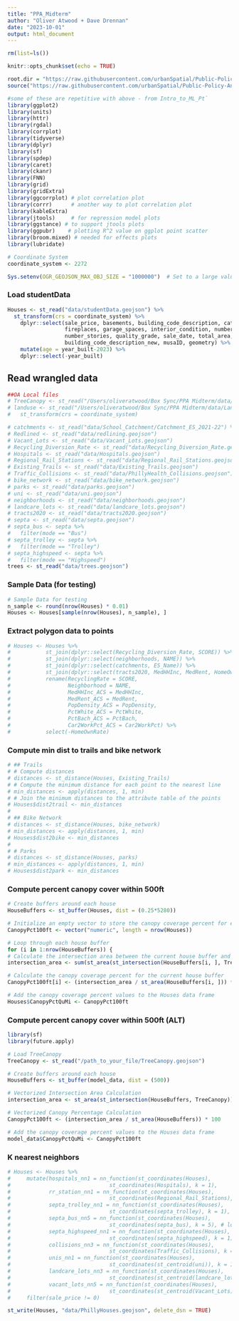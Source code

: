 ```yaml
---
title: "PPA_Midterm"
author: "Oliver Atwood + Dave Drennan"
date: "2023-10-01"
output: html_document
---
```


```r
rm(list=ls())

knitr::opts_chunk$set(echo = TRUE)

root.dir = "https://raw.githubusercontent.com/urbanSpatial/Public-Policy-Analytics-Landing/master/DATA/"
source("https://raw.githubusercontent.com/urbanSpatial/Public-Policy-Analytics-Landing/master/functions.r")

#some of these are repetitive with above - from Intro_to_ML_Pt`
library(ggplot2)
library(units)
library(httr)
library(rgdal)
library(corrplot)
library(tidyverse)
library(dplyr)
library(sf)
library(spdep)
library(caret)
library(ckanr)
library(FNN)
library(grid)
library(gridExtra)
library(ggcorrplot) # plot correlation plot
library(corrr)      # another way to plot correlation plot
library(kableExtra)
library(jtools)     # for regression model plots
library(ggstance) # to support jtools plots
library(ggpubr)    # plotting R^2 value on ggplot point scatter
library(broom.mixed) # needed for effects plots
library(lubridate)

# Coordinate System
coordinate_system <- 2272

Sys.setenv(OGR_GEOJSON_MAX_OBJ_SIZE = "1000000")  # Set to a large value

```

### Load studentData
```r
Houses <- st_read("data/studentData.geojson") %>%
  st_transform(crs = coordinate_system) %>% 
    dplyr::select(sale_price, basements, building_code_description, category_code_description, central_air, exterior_condition,
                  fireplaces, garage_spaces, interior_condition, number_of_bathrooms, number_of_bedrooms, number_of_rooms,
                  number_stories, quality_grade, sale_date, total_area, total_livable_area, type_heater, year_built, 
                  building_code_description_new, musaID, geometry) %>% 
    mutate(age = year_built-2023) %>% 
    dplyr::select(-year_built)

```

## Read wrangled data
```r
##OA Local files
# TreeCanopy <- st_read("/Users/oliveratwood/Box Sync/PPA Midterm/data/TreeCanopy.geojson")
# landuse <- st_read("/Users/oliveratwood/Box Sync/PPA Midterm/data/Land_Use.geojson")%>%
#   st_transform(crs = coordinate_system)

# catchments <- st_read("data/School_Catchment/Catchment_ES_2021-22") %>% st_transform(crs = coordinate_system)
# Redlined <- st_read("data/redlining.geojson")
# Vacant_Lots <- st_read("data/Vacant_Lots.geojson")
# Recycling_Diversion_Rate <- st_read("data/Recycling_Diversion_Rate.geojson")
# Hospitals <- st_read("data/Hospitals.geojson")
# Regional_Rail_Stations <- st_read("data/Regional_Rail_Stations.geojson")
# Existing_Trails <- st_read("data/Existing_Trails.geojson")
# Traffic_Collisions <- st_read("data/PhillyHealth_Collisions.geojson")
# bike_network <- st_read("data/bike_network.geojson")
# parks <- st_read("data/parks.geojson")
# uni <- st_read("data/uni.geojson")
# neighborhoods <- st_read("data/neighborhoods.geojson")
# landcare_lots <- st_read("data/landcare_lots.geojson")
# tracts2020 <- st_read("data/tracts2020.geojson")
# septa <- st_read("data/septa.geojson")
# septa_bus <- septa %>% 
#   filter(mode == "Bus")
# septa_trolley <- septa %>% 
#   filter(mode == "Trolley")
# septa_highspeed <- septa %>% 
#   filter(mode == "Highspeed")
trees <- st_read("data/trees.geojson")

```

### Sample Data (for testing)
```r
# Sample Data for testing
n_sample <- round(nrow(Houses) * 0.01)
Houses <- Houses[sample(nrow(Houses), n_sample), ]
```

### Extract polygon data to points
```r
# Houses <- Houses %>% 
#           st_join(dplyr::select(Recycling_Diversion_Rate, SCORE)) %>% 
#           st_join(dplyr::select(neighborhoods, NAME)) %>%
#           st_join(dplyr::select(catchments, ES_Name)) %>%
#           st_join(dplyr::select(tracts2020, MedHHInc, MedRent, HomeOwnRate, PopDensity, PctWhite, PctBach, Car2WorkPct)) %>%
#           rename(RecyclingRate = SCORE,
#                  Neighborhood = NAME,
#                  MedHHInc_ACS = MedHHInc,
#                  MedRent_ACS = MedRent,
#                  PopDensity_ACS = PopDensity,
#                  PctWhite_ACS = PctWhite,
#                  PctBach_ACS = PctBach,
#                  Car2WorkPct_ACS = Car2WorkPct) %>% 
#           select(-HomeOwnRate)

```

### Compute min dist to trails and bike network
```r
# ## Trails
# # Compute distances
# distances <- st_distance(Houses, Existing_Trails)
# # Compute the minimum distance for each point to the nearest line
# min_distances <- apply(distances, 1, min)
# # Join the minimum distances to the attribute table of the points
# Houses$dist2trail <- min_distances
# 
# ## Bike Network
# distances <- st_distance(Houses, bike_network)
# min_distances <- apply(distances, 1, min)
# Houses$dist2bike <- min_distances
# 
# # Parks
# distances <- st_distance(Houses, parks)
# min_distances <- apply(distances, 1, min)
# Houses$dist2park <- min_distances

```

### Compute percent canopy cover within 500ft
```r
# Create buffers around each house
HouseBuffers <- st_buffer(Houses, dist = (0.25*5280))

# Initialize an empty vector to store the canopy coverage percent for each house
CanopyPct100ft <- vector("numeric", length = nrow(Houses))

# Loop through each house buffer
for (i in 1:nrow(HouseBuffers)) {
# Calculate the intersection area between the current house buffer and the tree canopy
intersection_area <- sum(st_area(st_intersection(HouseBuffers[i, ], TreeCanopy)))

# Calculate the canopy coverage percent for the current house buffer
CanopyPct100ft[i] <- (intersection_area / st_area(HouseBuffers[i, ])) * 100}

# Add the canopy coverage percent values to the Houses data frame
Houses$CanopyPctQuMi <- CanopyPct100ft

```

### Compute percent canopy cover within 500ft (ALT)
```r
library(sf)
library(future.apply)

# Load TreeCanopy
TreeCanopy <- st_read("/path_to_your_file/TreeCanopy.geojson")

# Create buffers around each house
HouseBuffers <- st_buffer(model_data, dist = (500))

# Vectorized Intersection Area Calculation
intersection_area <- st_area(st_intersection(HouseBuffers, TreeCanopy))

# Vectorized Canopy Percentage Calculation
CanopyPct100ft <- (intersection_area / st_area(HouseBuffers)) * 100

# Add the canopy coverage percent values to the Houses data frame
model_data$CanopyPctQuMi <- CanopyPct100ft


```

### K nearest neighbors
```r
# Houses <- Houses %>%
#     mutate(hospitals_nn1 = nn_function(st_coordinates(Houses), 
#                               st_coordinates(Hospitals), k = 1),
#            rr_station_nn1 = nn_function(st_coordinates(Houses), 
#                               st_coordinates(Regional_Rail_Stations), k = 1),
#            septa_trolley_nn1 = nn_function(st_coordinates(Houses), 
#                               st_coordinates(septa_trolley), k = 1),
#            septa_bus_nn5 = nn_function(st_coordinates(Houses), 
#                               st_coordinates(septa_bus), k = 5), # look into this?
#            septa_highspeed_nn1 = nn_function(st_coordinates(Houses), 
#                               st_coordinates(septa_highspeed), k = 1),
#            collisions_nn3 = nn_function(st_coordinates(Houses), 
#                               st_coordinates(Traffic_Collisions), k = 3), #data old, keep?
#            unis_nn1 = nn_function(st_coordinates(Houses), 
#                               st_coordinates(st_centroid(uni)), k = 1),
#            landcare_lots_nn3 = nn_function(st_coordinates(Houses), 
#                               st_coordinates(st_centroid(landcare_lots)), k = 3),
#            vacant_lots_nn5 = nn_function(st_coordinates(Houses), 
#                               st_coordinates(st_centroid(Vacant_Lots)), k = 5)) %>% 
#     filter(sale_price != 0)

```

```r
st_write(Houses, "data/PhillyHouses.geojson", delete_dsn = TRUE)
```

